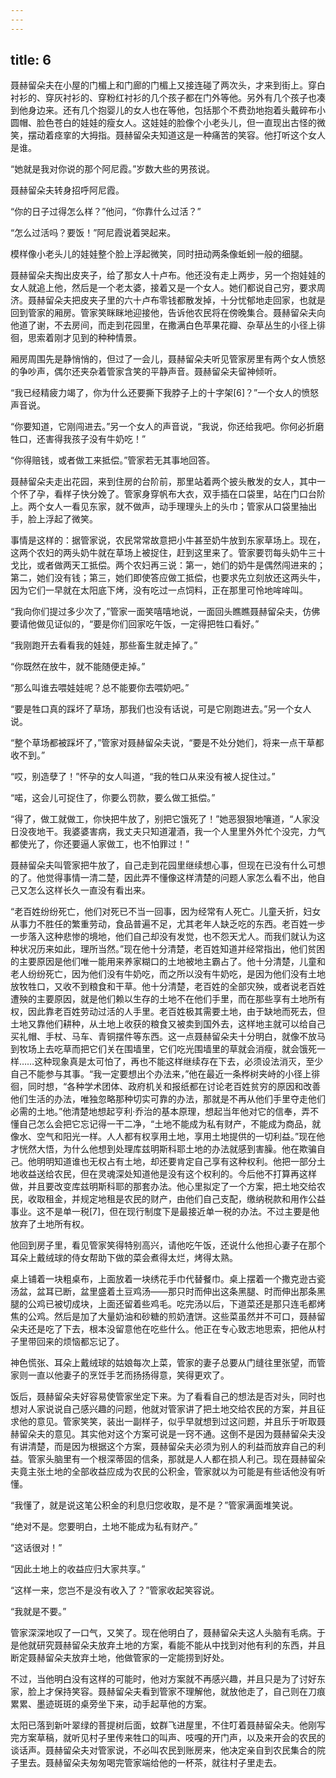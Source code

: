 ```yaml
---
---
---
```

title: 6
---




聂赫留朵夫在小屋的门楣上和门廊的门楣上又接连碰了两次头，才来到街上。穿白衬衫的、穿灰衬衫的、穿粉红衬衫的几个孩子都在门外等他。另外有几个孩子也凑到他身边来。还有几个抱婴儿的女人也在等他，包括那个不费劲地抱着头戴碎布小圆帽、脸色苍白的娃娃的瘦女人。这娃娃的脸像个小老头儿，但一直现出古怪的微笑，摆动着痉挛的大拇指。聂赫留朵夫知道这是一种痛苦的笑容。他打听这个女人是谁。

“她就是我对你说的那个阿尼霞。”岁数大些的男孩说。

聂赫留朵夫转身招呼阿尼霞。

“你的日子过得怎么样？”他问，“你靠什么过活？”

“怎么过活吗？要饭！”阿尼霞说着哭起来。

模样像小老头儿的娃娃整个脸上浮起微笑，同时扭动两条像蚯蚓一般的细腿。

聂赫留朵夫掏出皮夹子，给了那女人十卢布。他还没有走上两步，另一个抱娃娃的女人就追上他，然后是一个老太婆，接着又是一个女人。她们都说自己穷，要求周济。聂赫留朵夫把皮夹子里的六十卢布零钱都散发掉，十分忧郁地走回家，也就是回到管家的厢房。管家笑眯眯地迎接他，告诉他农民将在傍晚集合。聂赫留朵夫向他道了谢，不去房间，而走到花园里，在撒满白色苹果花瓣、杂草丛生的小径上徘徊，思索着刚才见到的种种情景。

厢房周围先是静悄悄的，但过了一会儿，聂赫留朵夫听见管家房里有两个女人愤怒的争吵声，偶尔还夹杂着管家含笑的平静声音。聂赫留朵夫留神倾听。

“我已经精疲力竭了，你为什么还要撕下我脖子上的十字架[6]？”一个女人的愤怒声音说。

“你要知道，它刚闯进去。”另一个女人的声音说，“我说，你还给我吧。你何必折磨牲口，还害得我孩子没有牛奶吃！”

“你得赔钱，或者做工来抵偿。”管家若无其事地回答。

聂赫留朵夫走出花园，来到住房的台阶前，那里站着两个披头散发的女人，其中一个怀了孕，看样子快分娩了。管家身穿帆布大衣，双手插在口袋里，站在门口台阶上。两个女人一看见东家，就不做声，动手理理头上的头巾；管家从口袋里抽出手，脸上浮起了微笑。

事情是这样的：据管家说，农民常常故意把小牛甚至奶牛放到东家草场上。现在，这两个农妇的两头奶牛就在草场上被捉住，赶到这里来了。管家要罚每头奶牛三十戈比，或者做两天工抵偿。两个农妇再三说：第一，她们的奶牛是偶然闯进来的；第二，她们没有钱；第三，她们即使答应做工抵偿，也要求先立刻放还这两头牛，因为它们一早就在太阳底下烤，没有吃过一点饲料，正在那里可怜地哞哞叫。

“我向你们提过多少次了，”管家一面笑嘻嘻地说，一面回头瞧瞧聂赫留朵夫，仿佛要请他做见证似的，“要是你们回家吃午饭，一定得把牲口看好。”

“我刚跑开去看看我的娃娃，那些畜生就走掉了。”

“你既然在放牛，就不能随便走掉。”

“那么叫谁去喂娃娃呢？总不能要你去喂奶吧。”

“要是牲口真的踩坏了草场，那我们也没有话说，可是它刚跑进去。”另一个女人说。

“整个草场都被踩坏了，”管家对聂赫留朵夫说，“要是不处分她们，将来一点干草都收不到。”

“哎，别造孽了！”怀孕的女人叫道，“我的牲口从来没有被人捉住过。”

“喏，这会儿可捉住了，你要么罚款，要么做工抵偿。”

“得了，做工就做工，你快把牛放了，别把它饿死了！”她恶狠狠地嚷道，“人家没日没夜地干。我婆婆害病，我丈夫只知道灌酒，我一个人里里外外忙个没完，力气都使光了，你还要逼人家做工，也不怕罪过！”

聂赫留朵夫叫管家把牛放了，自己走到花园里继续想心事，但现在已没有什么可想的了。他觉得事情一清二楚，因此弄不懂像这样清楚的问题人家怎么看不出，他自己又怎么这样长久一直没有看出来。

“老百姓纷纷死亡，他们对死已不当一回事，因为经常有人死亡。儿童夭折，妇女从事力不胜任的繁重劳动，食品普遍不足，尤其老年人缺乏吃的东西。老百姓一步一步落入这种悲惨的境地，他们自己却没有发觉，也不怨天尤人。而我们就认为这种状况历来如此，理所当然。”现在他十分清楚，老百姓知道并经常指出，他们贫困的主要原因是他们唯一能用来养家糊口的土地被地主霸占了。他十分清楚，儿童和老人纷纷死亡，因为他们没有牛奶吃，而之所以没有牛奶吃，是因为他们没有土地放牧牲口，又收不到粮食和干草。他十分清楚，老百姓的全部灾殃，或者说老百姓遭殃的主要原因，就是他们赖以生存的土地不在他们手里，而在那些享有土地所有权，因此靠老百姓劳动过活的人手里。老百姓极其需要土地，由于缺地而死去，但土地又靠他们耕种，从土地上收获的粮食又被卖到国外去，这样地主就可以给自己买礼帽、手杖、马车、青铜摆件等东西。这一点聂赫留朵夫十分明白，就像不放马到牧场上去吃草而把它们关在围墙里，它们吃光围墙里的草就会消瘦，就会饿死一样……这种现象真是太可怕了，再也不能这样继续存在下去，必须设法消灭，至少自己不能参与其事。“我一定要想出个办法来，”他在最近一条桦树夹峙的小径上徘徊，同时想，“各种学术团体、政府机关和报纸都在讨论老百姓贫穷的原因和改善他们生活的办法，唯独忽略那种切实可靠的办法，那就是不再从他们手里夺走他们必需的土地。”他清楚地想起亨利·乔治的基本原理，想起当年他对它的信奉，弄不懂自己怎么会把它忘记得一干二净，“土地不能成为私有财产，不能成为商品，就像水、空气和阳光一样。人人都有权享用土地，享用土地提供的一切利益。”现在他才恍然大悟，为什么他想到处理库兹明斯科耶土地的办法就感到害臊。他在欺骗自己。他明明知道谁也无权占有土地，却还要肯定自己享有这种权利。他把一部分土地收益送给农民，但在灵魂深处知道他是没有这个权利的。今后他不打算再这样做，并且要改变库兹明斯科耶的那套办法。他心里拟定了一个方案，把土地交给农民，收取租金，并规定地租是农民的财产，由他们自己支配，缴纳税款和用作公益事业。这不是单一税[7]，但在现行制度下是最接近单一税的办法。不过主要是他放弃了土地所有权。

他回到房子里，看见管家笑得特别高兴，请他吃午饭，还说什么他担心妻子在那个耳朵上戴绒球的侍女帮助下做的菜会煮得太烂，烤得太熟。

桌上铺着一块粗桌布，上面放着一块绣花手巾代替餐巾。桌上摆着一个撒克逊古瓷汤盆，盆耳已断，盆里盛着土豆鸡汤——那只时而伸出这条黑腿、时而伸出那条黑腿的公鸡已被切成块，上面还留着些鸡毛。吃完汤以后，下道菜还是那只连毛都烤焦的公鸡。然后是加了大量奶油和砂糖的煎奶渣饼。这些菜虽然并不可口，聂赫留朵夫还是吃了下去，根本没留意他在吃些什么。他正在专心致志地思索，把他从村子里带回来的烦恼都忘记了。

神色慌张、耳朵上戴绒球的姑娘每次上菜，管家的妻子总要从门缝往里张望，而管家则一直以他妻子的烹饪手艺而扬扬得意，笑得更欢了。

饭后，聂赫留朵夫好容易使管家坐定下来。为了看看自己的想法是否对头，同时也想对人家说说自己感兴趣的问题，他就对管家讲了把土地交给农民的方案，并且征求他的意见。管家笑笑，装出一副样子，似乎早就想到过这问题，并且乐于听取聂赫留朵夫的意见。其实他对这个方案可说是一窍不通。这倒不是因为聂赫留朵夫没有讲清楚，而是因为根据这个方案，聂赫留朵夫必须为别人的利益而放弃自己的利益。管家头脑里有一个根深蒂固的信条，那就是人人都在损人利己。现在聂赫留朵夫竟主张土地的全部收益应成为农民的公积金，管家就以为可能是有些话他没有听懂。

“我懂了，就是说这笔公积金的利息归您收取，是不是？”管家满面堆笑说。

“绝对不是。您要明白，土地不能成为私有财产。”

“这话很对！”

“因此土地上的收益应归大家共享。”

“这样一来，您岂不是没有收入了？”管家收起笑容说。

“我就是不要。”

管家深深地叹了一口气，又笑了。现在他明白了，聂赫留朵夫这人头脑有毛病。于是他就研究聂赫留朵夫放弃土地的方案，看能不能从中找到对他有利的东西，并且断定聂赫留朵夫放弃土地，他做管家的一定能捞到好处。

不过，当他明白没有这样的可能时，他对方案就不再感兴趣，并且只是为了讨好东家，脸上才保持笑容。聂赫留朵夫看到管家不理解他，就放他走了，自己则在刀痕累累、墨迹斑斑的桌旁坐下来，动手起草他的方案。

太阳已落到新叶翠绿的菩提树后面，蚊群飞进屋里，不住叮着聂赫留朵夫。他刚写完方案草稿，就听见村子里传来牲口的叫声、吱嘎的开门声，以及来开会的农民的谈话声。聂赫留朵夫对管家说，不必叫农民到账房来，他决定亲自到农民集合的院子里去。聂赫留朵夫匆匆喝完管家端给他的一杯茶，就往村子里走去。